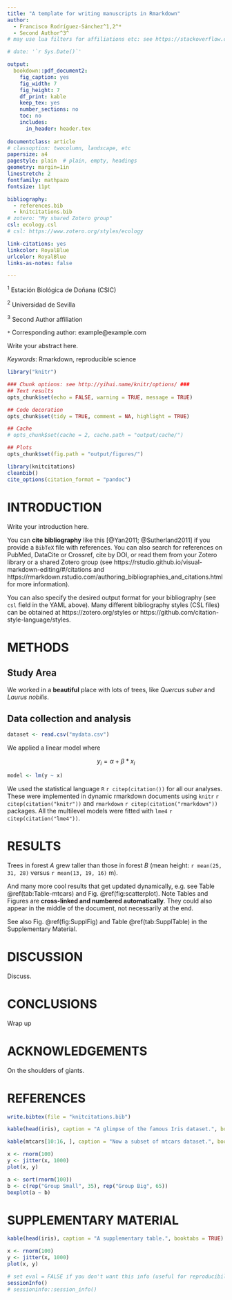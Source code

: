 ```yaml
---
title: "A template for writing manuscripts in Rmarkdown"
author:
  - Francisco Rodríguez-Sánchez^1,2^*
  - Second Author^3^
# may use lua filters for affiliations etc: see https://stackoverflow.com/a/52919256

# date: '`r Sys.Date()`'

output:
  bookdown::pdf_document2:
    fig_caption: yes
    fig_width: 7
    fig_height: 7
    df_print: kable
    keep_tex: yes
    number_sections: no
    toc: no
    includes:
      in_header: header.tex
    
documentclass: article
# classoption: twocolumn, landscape, etc
papersize: a4
pagestyle: plain  # plain, empty, headings
geometry: margin=1in
linestretch: 2
fontfamily: mathpazo
fontsize: 11pt

bibliography: 
  - references.bib
  - knitcitations.bib
# zotero: "My shared Zotero group"
csl: ecology.csl
# csl: https://www.zotero.org/styles/ecology

link-citations: yes
linkcolor: RoyalBlue
urlcolor: RoyalBlue
links-as-notes: false

---
```


<!--# Insert author affiliations below -->

\small

^1^ Estación Biológica de Doñana (CSIC)

^2^ Universidad de Sevilla

^3^ Second Author affiliation

`*` Corresponding author: example@example.com

\normalsize



<!--# Write Abstract and Keywords below -->

\vspace{1cm}
\hrule

Write your abstract here.

\vspace{3mm}
\hrule
\vspace{5mm}

*Keywords*: Rmarkdown, reproducible science

\bleft
\newpage





```r

library("knitr")

### Chunk options: see http://yihui.name/knitr/options/ ###
## Text results
opts_chunk$set(echo = FALSE, warning = TRUE, message = TRUE)

## Code decoration
opts_chunk$set(tidy = TRUE, comment = NA, highlight = TRUE)

## Cache
# opts_chunk$set(cache = 2, cache.path = "output/cache/")

## Plots
opts_chunk$set(fig.path = "output/figures/")

```


```r
library(knitcitations)
cleanbib()   
cite_options(citation_format = "pandoc")
```




<!--# Start writing your paper below -->


# INTRODUCTION

Write your introduction here. 

You can **cite bibliography** like this [@Yan2011; @Sutherland2011] if you provide a `BibTeX` file with references. You can also search for references on PubMed, DataCite or Crossref, cite by DOI, or read them from your Zotero library or a shared Zotero group (see https://rstudio.github.io/visual-markdown-editing/#/citations and https://rmarkdown.rstudio.com/authoring_bibliographies_and_citations.html for more information). 

You can also specify the desired output format for your bibliography (see `csl` field in the YAML above). Many different bibliography styles (CSL files) can be obtained at https://zotero.org/styles or https://github.com/citation-style-language/styles.



# METHODS


## Study Area

We worked in a **beautiful** place with lots of trees, like *Quercus suber* and *Laurus nobilis*.


## Data collection and analysis

```r
dataset <- read.csv("mydata.csv")
```

We applied a linear model where

$$
y_{i} = \alpha + \beta*x_{i} 
$$

```r
model <- lm(y ~ x)
```

We used the statistical language `R` `r citep(citation())` for all our analyses. These were implemented in dynamic rmarkdown documents using `knitr` `r citep(citation("knitr"))` and `rmarkdown` `r citep(citation("rmarkdown"))` packages. All the multilevel models were fitted with `lme4` `r citep(citation("lme4"))`. 




# RESULTS

Trees in forest *A* grew taller than those in forest *B* (mean height: `r mean(25, 31, 28)` versus `r mean(13, 19, 16)` m). 

And many more cool results that get updated dynamically, e.g. see Table \@ref(tab:Table-mtcars) and Fig. \@ref(fig:scatterplot). Note Tables and Figures are **cross-linked and numbered automatically**. They could also appear in the middle of the document, not necessarily at the end.

See also Fig. \@ref(fig:SupplFig) and Table \@ref(tab:SupplTable) in the Supplementary Material.


# DISCUSSION

Discuss.



# CONCLUSIONS

Wrap up


# ACKNOWLEDGEMENTS

On the shoulders of giants.


# REFERENCES

```r
write.bibtex(file = "knitcitations.bib")
```

<div id ="refs"></div>


\eleft

\clearpage


<!--# Tables below -->

\listoftables


\newpage

```r
kable(head(iris), caption = "A glimpse of the famous Iris dataset.", booktabs = TRUE)
```


\clearpage

```r
kable(mtcars[10:16, ], caption = "Now a subset of mtcars dataset.", booktabs = TRUE)
```


\clearpage



<!--# Figures below -->

\listoffigures


\newpage

```r
x <- rnorm(100)
y <- jitter(x, 1000)
plot(x, y)
```

\newpage

\blandscape

```r
a <- sort(rnorm(100))
b <- c(rep("Group Small", 35), rep("Group Big", 65))
boxplot(a ~ b)
```

\elandscape

\clearpage




# SUPPLEMENTARY MATERIAL {-}

\beginsupplement


\clearpage

```r
kable(head(iris), caption = "A supplementary table.", booktabs = TRUE)
```

\clearpage

```r
x <- rnorm(100)
y <- jitter(x, 1000)
plot(x, y)
```

\newpage

```r
# set eval = FALSE if you don't want this info (useful for reproducibility) to appear 
sessionInfo()
# sessioninfo::session_info()
```
